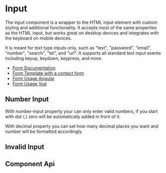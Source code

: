 
# Input

The input component is a wrapper to the HTML input element with custom styling and additional functionality. It accepts most of the same properties as the HTML input, but works great on desktop devices and integrates with the keyboard on mobile devices.

It is meant for text type inputs only, such as "text", "password", "email", "number", "search", "tel", and "url". It supports all standard text input events including keyup, keydown, keypress, and more.

- [Form Documentation](/?path=/docs/design-form--page)
- [Form Template with a contact form](?path=/docs/templates-contact-form--page)
- [Form Usage Angular](?path=/docs/getting-started-angular-usage--page#form--validation)
- [Form Usage Vue](?path=/docs/getting-started-vue-usage--page#form--validation)

<Canvas>
  <Story id="components-form-input--text-input" />
</Canvas>

## Number Input

With number-input property your can only enter valid numbers, if you start with dot (.) zero will be automatically added in front of it.

With decimal property you can set how many decimal places you want and number will be formatted accordingly.

<Canvas>
  <Story id="components-form-input--number-input" />
</Canvas>

## Invalid Input

<Canvas>
  <Story id="components-form-input--invalid-input" />
</Canvas>

## Component Api


<Description markdown={readme} />

<br />


<Description markdown={testing} />


<Description markdown={github} />
